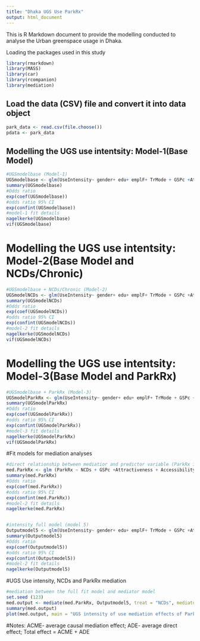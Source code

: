---
title: "Dhaka UGS Use ParkRx"
output: html_document
---

This is R Markdown document to provide the modelling conducted to analyse the Urban greenspace usage in Dhaka.

Loading the packages used in this study
```{r load packages}

library(rmarkdown)
library(MASS)
library(car)
library(rcompanion)
library(mediation)

```

## Load the data (CSV) file and convert it into data object

```{r load data}
park_data <- read.csv(file.choose())
pdata <- park_data
```

## Modelling the UGS use intentsity: Model-1(Base Model)

```{r model-1}
#UGSmodelbase (Model-1)
UGSmodelbase <- glm(UseIntensity~ gender+ edu+ emplF+ TrMode + GSPc +Attractiveness + Accessibility + Attachment, family = binomial(link='logit'), data= pdata)
summary(UGSmodelbase)
#Odds ratio
exp(coef(UGSmodelbase))
#odds ratio 95% CI
exp(confint(UGSmodelbase))
#model-1 fit details
nagelkerke(UGSmodelbase)
vif(UGSmodelbase)

```

# Modelling the UGS use intentsity: Model-2(Base Model and NCDs/Chronic)

```{r model-2}
#UGSmodelbase + NCDs/Chronic (Model-2)
UGSmodelNCDs <- glm(UseIntensity~ gender+ edu+ emplF+ TrMode + GSPc +Attractiveness + Accessibility + Attachment + NCDs, family = binomial(link='logit'), data= pdata)
summary(UGSmodelNCDs)
#Odds ratio
exp(coef(UGSmodelNCDs))
#odds ratio 95% CI
exp(confint(UGSmodelNCDs))
#model-2 fit details
nagelkerke(UGSmodelNCDs)
vif(UGSmodelNCDs)

```

# Modelling the UGS use intentsity: Model-3(Base Model and ParkRx)
```{r model-3}
#UGSmodelbase + ParkRx (Model-3)
UGSmodelParkRx <- glm(UseIntensity~ gender+ edu+ emplF+ TrMode + GSPc +Attractiveness + Accessibility + Attachment + ParkRx, family = binomial(link='logit'), data= pdata)
summary(UGSmodelParkRx)
#Odds ratio
exp(coef(UGSmodelParkRx))
#odds ratio 95% CI
exp(confint(UGSmodelParkRx))
#model-3 fit details
nagelkerke(UGSmodelParkRx)
vif(UGSmodelParkRx)
```


#Fit models for mediation analyses
```{r fitting full models for mediation}

#direct relationship between mediatior and predictor variable (ParkRx is the mediator and Chronic is the predictor) model 4
med.ParkRx <- glm (ParkRx ~ NCDs + GSPc +Attractiveness + Accessibility + Attachment +gender+ edu+ emplF+ TrMode, family = binomial(link='logit'), data= pdata)
summary(med.ParkRx)
#Odds ratio
exp(coef(med.ParkRx))
#odds ratio 95% CI
exp(confint(med.ParkRx))
#model-2 fit details
nagelkerke(med.ParkRx)


#intensity full model (model 5)
Outputmodel5 <- glm(UseIntensity~ gender+ edu+ emplF+ TrMode + GSPc +Attractiveness + Accessibility + Attachment + NCDs + ParkRx, family = binomial(link='logit'), data= pdata)
summary(Outputmodel5)
#Odds ratio
exp(coef(Outputmodel5))
#odds ratio 95% CI
exp(confint(Outputmodel5))
#model-2 fit details
nagelkerke(Outputmodel5)


```



#UGS Use intensity, NCDs and ParkRx mediation
```{r mediation for intensity}
#mediation between the full fit model and mediator model
set.seed (123)
med.output <- mediate(med.ParkRx, Outputmodel5, treat = "NCDs", mediator = "ParkRx", robustSE = TRUE, sims = 1000)
summary(med.output)
plot(med.output, main = "UGS intensity of use mediation effects of ParkRx on NCDs", col="black", xlab="Effect Size")
```


#Notes: ACME- average causal mediation effect; ADE- average direct effect; Total effect = ACME + ADE


